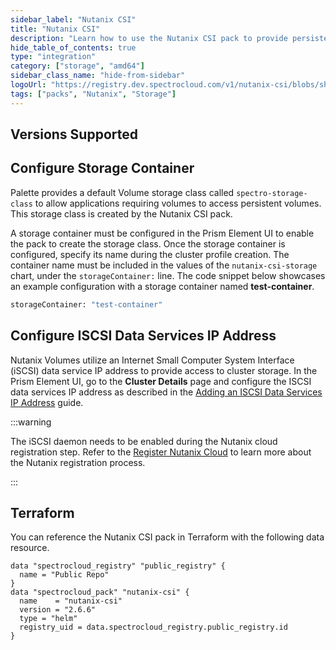 ```yaml
---
sidebar_label: "Nutanix CSI"
title: "Nutanix CSI"
description: "Learn how to use the Nutanix CSI pack to provide persistent storage for your applications."
hide_table_of_contents: true
type: "integration"
category: ["storage", "amd64"]
sidebar_class_name: "hide-from-sidebar"
logoUrl: "https://registry.dev.spectrocloud.com/v1/nutanix-csi/blobs/sha256:7944cb5fecaaac0b5d5bf47a311ab80573147a34ac438954a70f97c69d65d733?type=image.webp"
tags: ["packs", "Nutanix", "Storage"]
---
```


<RedirectPackPage packName="nutanix-csi" />

## Versions Supported

<Tabs queryString="parent">

<TabItem label="2.6.x" value="2.6.x">

## Configure Storage Container

Palette provides a default Volume storage class called `spectro-storage-class` to allow applications requiring volumes
to access persistent volumes. This storage class is created by the Nutanix CSI pack.

A storage container must be configured in the Prism Element UI to enable the pack to create the storage class. Once the
storage container is configured, specify its name during the cluster profile creation. The container name must be
included in the values of the `nutanix-csi-storage` chart, under the `storageContainer:` line. The code snippet below
showcases an example configuration with a storage container named **test-container**.

```bash
storageContainer: "test-container"
```

## Configure ISCSI Data Services IP Address

Nutanix Volumes utilize an Internet Small Computer System Interface (iSCSI) data service IP address to provide access to
cluster storage. In the Prism Element UI, go to the **Cluster Details** page and configure the ISCSI data services IP
address as described in the
[Adding an ISCSI Data Services IP Address](https://portal.nutanix.com/page/documents/details?targetId=Volumes-Guide:vol-cluster-details-modify-wc-t.html)
guide.

:::warning

The iSCSI daemon needs to be enabled during the Nutanix cloud registration step. Refer to the
[Register Nutanix Cloud](../clusters/data-center/nutanix/register-nutanix-cloud.md) to learn more about the Nutanix
registration process.

:::

</TabItem>

</Tabs>

## Terraform

You can reference the Nutanix CSI pack in Terraform with the following data resource.

```hcl
data "spectrocloud_registry" "public_registry" {
  name = "Public Repo"
}
data "spectrocloud_pack" "nutanix-csi" {
  name    = "nutanix-csi"
  version = "2.6.6"
  type = "helm"
  registry_uid = data.spectrocloud_registry.public_registry.id
}
```
